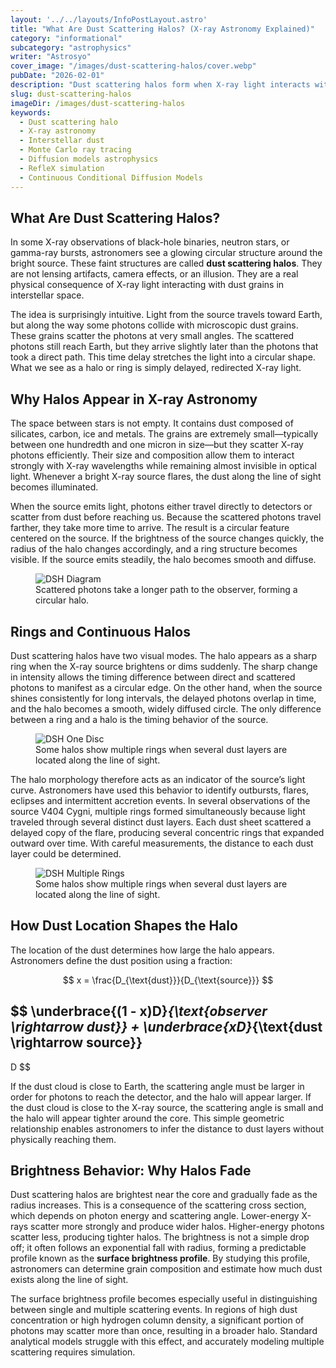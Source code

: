 ```yaml
---
layout: '../../layouts/InfoPostLayout.astro'
title: "What Are Dust Scattering Halos? (X-ray Astronomy Explained)"
category: "informational"
subcategory: "astrophysics"
writer: "Astrosyo"
cover_image: "/images/dust-scattering-halos/cover.webp"
pubDate: "2026-02-01"
description: "Dust scattering halos form when X-ray light interacts with interstellar dust grains and reaches us with a slight delay, creating ring-like structures around X-ray sources."
slug: dust-scattering-halos
imageDir: /images/dust-scattering-halos
keywords:
  - Dust scattering halo
  - X-ray astronomy
  - Interstellar dust
  - Monte Carlo ray tracing
  - Diffusion models astrophysics
  - RefleX simulation
  - Continuous Conditional Diffusion Models
---
```


<section>

<h1>What Are Dust Scattering Halos?</h1>

<p>
In some X-ray observations of black-hole binaries, neutron stars, or gamma-ray bursts, astronomers see a glowing circular structure around the bright source. These faint structures are called <strong>dust scattering halos</strong>. They are not lensing artifacts, camera effects, or an illusion. They are a real physical consequence of X-ray light interacting with dust grains in interstellar space.
</p>

<p>
The idea is surprisingly intuitive. Light from the source travels toward Earth, but along the way some photons collide with microscopic dust grains. These grains scatter the photons at very small angles. The scattered photons still reach Earth, but they arrive slightly later than the photons that took a direct path. This time delay stretches the light into a circular shape. What we see as a halo or ring is simply delayed, redirected X-ray light.
</p>

</section>

<section>

<h2>Why Halos Appear in X-ray Astronomy</h2>

<p>
The space between stars is not empty. It contains dust composed of silicates, carbon, ice and metals. The grains are extremely small—typically between one hundredth and one micron in size—but they scatter X-ray photons efficiently. Their size and composition allow them to interact strongly with X-ray wavelengths while remaining almost invisible in optical light. Whenever a bright X-ray source flares, the dust along the line of sight becomes illuminated.
</p>

<p>
When the source emits light, photons either travel directly to detectors or scatter from dust before reaching us. Because the scattered photons travel farther, they take more time to arrive. The result is a circular feature centered on the source. If the brightness of the source changes quickly, the radius of the halo changes accordingly, and a ring structure becomes visible. If the source emits steadily, the halo becomes smooth and diffuse.
</p>

<figure class="centered_flex">
  <img class="post-image post-image-md" src={frontmatter.imageDir + '/DSH_Diagram.webp'} alt="DSH Diagram"></img>
  <figcaption>Scattered photons take a longer path to the observer, forming a circular halo.</figcaption>
</figure>

</section>

<section>

<h2>Rings and Continuous Halos</h2>

<p>
Dust scattering halos have two visual modes. The halo appears as a sharp ring when the X-ray source brightens or dims suddenly. The sharp change in intensity allows the timing difference between direct and scattered photons to manifest as a circular edge. On the other hand, when the source shines consistently for long intervals, the delayed photons overlap in time, and the halo becomes a smooth, widely diffused circle. The only difference between a ring and a halo is the timing behavior of the source.
</p>

<figure class="centered_flex">
  <img class="post-image post-image-md" src={frontmatter.imageDir + '/DSH_Disc.webp'} alt="DSH One Disc"></img>

  <figcaption>Some halos show multiple rings when several dust layers are located along the line of sight.</figcaption>
</figure>

<p>
The halo morphology therefore acts as an indicator of the source’s light curve. Astronomers have used this behavior to identify outbursts, flares, eclipses and intermittent accretion events. In several observations of the source V404 Cygni, multiple rings formed simultaneously because light traveled through several distinct dust layers. Each dust sheet scattered a delayed copy of the flare, producing several concentric rings that expanded outward over time. With careful measurements, the distance to each dust layer could be determined.
</p>

<figure class="centered_flex">
  <img class="post-image post-image-md" src={frontmatter.imageDir + '/DSH_multiple_rings.webp'} alt="DSH Multiple Rings"></img>

  <figcaption>Some halos show multiple rings when several dust layers are located along the line of sight.</figcaption>
</figure>

</section>

<section>

<h2>How Dust Location Shapes the Halo</h2>

<p>
The location of the dust determines how large the halo appears. Astronomers define the dust position using a fraction:
</p>


$$
x = \frac{D_{\text{dust}}}{D_{\text{source}}}
$$

$$
\underbrace{(1 - x)D}_{\text{observer \rightarrow dust}}
+
\underbrace{xD}_{\text{dust \rightarrow source}}
=
D
$$


<p>
If the dust cloud is close to Earth, the scattering angle must be larger in order for photons to reach the detector, and the halo will appear larger. If the dust cloud is close to the X-ray source, the scattering angle is small and the halo will appear tighter around the core. This simple geometric relationship enables astronomers to infer the distance to dust layers without physically reaching them.
</p>


</section>

<section>

<h2>Brightness Behavior: Why Halos Fade</h2>

<p>
Dust scattering halos are brightest near the core and gradually fade as the radius increases. This is a consequence of the scattering cross section, which depends on photon energy and scattering angle. Lower-energy X-rays scatter more strongly and produce wider halos. Higher-energy photons scatter less, producing tighter halos. The brightness is not a simple drop off; it often follows an exponential fall with radius, forming a predictable profile known as the <strong>surface brightness profile</strong>. By studying this profile, astronomers can determine grain composition and estimate how much dust exists along the line of sight.
</p>

<p>
The surface brightness profile becomes especially useful in distinguishing between single and multiple scattering events. In regions of high dust concentration or high hydrogen column density, a significant portion of photons may scatter more than once, resulting in a broader halo. Standard analytical models struggle with this effect, and accurately modeling multiple scattering requires simulation.
</p>

</section>
